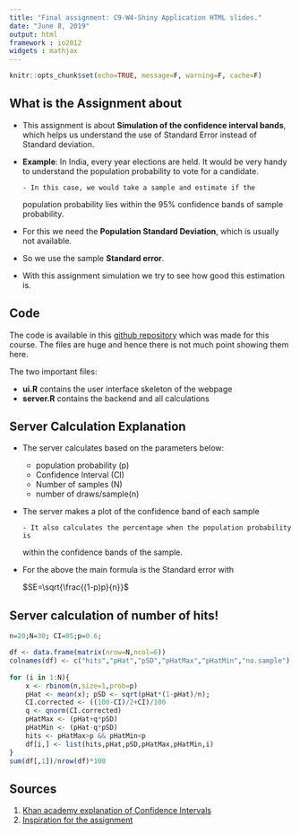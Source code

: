 ```yaml
---
title: "Final assignment: C9-W4-Shiny Application HTML slides."
date: "June 8, 2019"
output: html
framework : io2012
widgets : mathjax
---
```


```r
knitr::opts_chunk$set(echo=TRUE, message=F, warning=F, cache=F)
```

## What is the Assignment about

- This assignment is about **Simulation of the confidence interval
  bands**, which helps us understand the use of Standard Error instead
  of Standard deviation.

- **Example**: In India, every year elections are held. It would be very
  handy to understand the population probability to vote for a
  candidate.
  
	  - In this case, we would take a sample and estimate if the
	 population probability lies within the 95% confidence bands of
	 sample probability.

- For this we need the **Population Standard Deviation**, which is usually
  not available.
  
- So we use the sample **Standard error**. 

- With this assignment simulation we try to see how good this
  estimation is.

## Code 

The code is available in this [github repository](https://github.com/agent18/c9-w4-coursera) which was made for
this course. The files are huge and hence there is not much point
showing them here.

The two important files:

- **ui.R** contains the user interface skeleton of the webpage
- **server.R** contains the backend and all calculations


## Server Calculation Explanation

<!-- ![alt text](https://github.com/agent18/c9-w4-coursera/blob/master/images/graph.png "Logo Title Text 1") -->
- The server calculates based on the parameters below:
	- population probability (p)
	- Confidence Interval (CI)
	- Number of samples (N)
	- number of draws/sample(n)
- The server makes a plot of the confidence band of each sample
  
	  - It also calculates the percentage when the population probability is
  within the confidence bands of the sample.

- For the above the main formula is the Standard error with

	$SE=\sqrt{\frac{(1-p)p}{n}}$

## Server calculation of number of hits!

```r
n=20;N=30; CI=95;p=0.6;
```

```r
df <- data.frame(matrix(nrow=N,ncol=6))
colnames(df) <- c("hits","pHat","pSD","pHatMax","pHatMin","no.sample")
        
for (i in 1:N){
    x <- rbinom(n,size=1,prob=p)
    pHat <- mean(x); pSD <- sqrt(pHat*(1-pHat)/n);
    CI.corrected <- ((100-CI)/2+CI)/100
    q <- qnorm(CI.corrected)
    pHatMax <- (pHat+q*pSD)
    pHatMin <- (pHat-q*pSD)
    hits <- pHatMax>p && pHatMin<p
    df[i,] <- list(hits,pHat,pSD,pHatMax,pHatMin,i)
}
sum(df[,1])/nrow(df)*100        

```


## Sources


1. [Khan academy explanation of Confidence Intervals](https://www.khanacademy.org/math/ap-statistics/estimating-confidence-ap/introduction-confidence-intervals/v/confidence-interval-simulation)
2. [Inspiration for the assignment](https://www.khanacademy.org/computer-programming/confidence-intervals-about-a-proportion/6167177771548672)

<!-- ## P.S -->

<!-- - This assignment took more than 15 hrs to conceptualize and make -->
<!-- - I use emacs text editor(instead of Rstudio) which is quite intense to setup with slidify -->
<!-- and knitr -->
<!-- - I tried to add pictures and some other things to this presentation, -->
<!--   but somehow there were issues compiling it and getting it to -->
<!--   work. Equations and formatting seem to work though! -->

